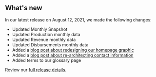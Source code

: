 ## What's new

In our latest release on August 12, 2021, we made the following changes:

- Updated <Link href="/fact-sheet" linkType="default">Monthly Snapshot</Link>
- Updated <Link href="/downloads/production-by-month/" linkType="default">Production monthly data</Link>
- Updated <Link href="/downloads/revenue/" linkType="default">Revenue monthly data</Link>
- Updated <Link href="/downloads/disbursements-by-month/" linkType="default">Disbursements monthly data</Link>
- Added a [blog post about redesigning our homepage graphic](https://blog-nrrd.doi.gov)
- Added a [blog post about re-architecting contact information](https://blog-nrrd.doi.gov)
- Added <Link href="/glossary" linkType="default">terms to our glossary page</Link>





Review our [full release details](https://github.com/ONRR/nrrd/releases).
